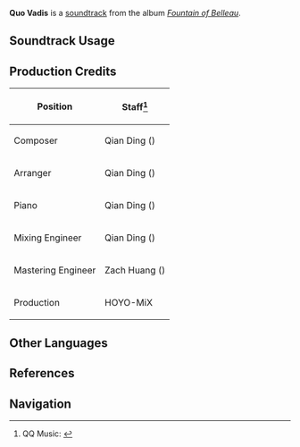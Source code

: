{{Soundtrack Infobox
|image          = Fountain of Belleau.png
|album          = Fountain of Belleau
|disc           = 2
|number         = 51
|featured       = 
|featured2      = 
|featured3      = 
|featured_disc  = 
|featured_disc2 = 
|featured_disc3 = 
|youtube_id     = vnWtoot2X3Q
|spotify_id     = 1PjqnvAN2jETAF7GXTBnNb
|previous       = Gloomy Drizzle
|next           = Vespers of Pluviose
}}
'''Quo Vadis''' is a [[soundtrack]] from the album ''[[Fountain of Belleau]]''.

==Soundtrack Usage==
{{Soundtrack Usage
|quest    = The Truth, Lost With the Rain;;Deluge of Wrathful Waters;;Apocalypse
|location = Poisson//[[Deluge of Wrathful Waters|Post-disaster]];;Erinnyes Forest//night;;Morte Region//night
|domain   = 
}}

==Production Credits==
{| class="wikitable"
! Position
! Staff<ref>QQ Music: [https://y.qq.com/n/ryqq/songDetail/001jxM132mmdDU {{zh|行往何方 Quo Vadis}}]</ref>
|-
! Composer
| Qian Ding ({{zh|丁谦}})
|-
! Arranger
| Qian Ding ({{zh|丁谦}})
|-
! Piano
| Qian Ding ({{zh|丁谦}})
|-
! Mixing Engineer
| Qian Ding ({{zh|丁谦}})
|-
! Mastering Engineer
| Zach Huang ({{zh|黄巍}})
|-
! Production
| HOYO-MiX
|}
<!--
==Videos==
<gallery>
</gallery>

==Trivia==
-->

==Other Languages==
{{Other Languages
|en       = Quo Vadis
|en_tl    = Where Are You Going?
|en_lang  = la
|zhs      = 行往何方
|zhs_rm   = Xíngwǎng Héfāng
|zhs_tl   = Where Are You Going?
|ja       = 何処へ行く
|ja_rm    = Doko he Iku
|ja_tl    = Where Are You Going?
}}

==References==
{{Reflist}}

==Navigation==
{{Soundtrack Navbox|Fountain of Belleau}}